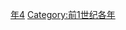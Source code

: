 {{Catnav|頁面分類|历史|歷史時代|年|前1世纪各年}}

{{catmore}}
{{Commons category|54 BC}}

[[Category:前50年代|年4]]
[[Category:前1世纪各年|Category:前1世纪各年]]